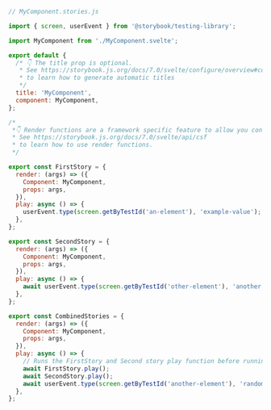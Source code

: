 ```js
// MyComponent.stories.js

import { screen, userEvent } from '@storybook/testing-library';

import MyComponent from './MyComponent.svelte';

export default {
  /* 👇 The title prop is optional.
   * See https://storybook.js.org/docs/7.0/svelte/configure/overview#configure-story-loading
   * to learn how to generate automatic titles
   */
  title: 'MyComponent',
  component: MyComponent,
};

/*
 *👇 Render functions are a framework specific feature to allow you control on how the component renders.
 * See https://storybook.js.org/docs/7.0/svelte/api/csf
 * to learn how to use render functions.
 */

export const FirstStory = {
  render: (args) => ({
    Component: MyComponent,
    props: args,
  }),
  play: async () => {
    userEvent.type(screen.getByTestId('an-element'), 'example-value');
  },
};

export const SecondStory = {
  render: (args) => ({
    Component: MyComponent,
    props: args,
  }),
  play: async () => {
    await userEvent.type(screen.getByTestId('other-element'), 'another value');
  },
};

export const CombinedStories = {
  render: (args) => ({
    Component: MyComponent,
    props: args,
  }),
  play: async () => {
    // Runs the FirstStory and Second story play function before running this story's play function
    await FirstStory.play();
    await SecondStory.play();
    await userEvent.type(screen.getByTestId('another-element'), 'random value');
  },
};
```